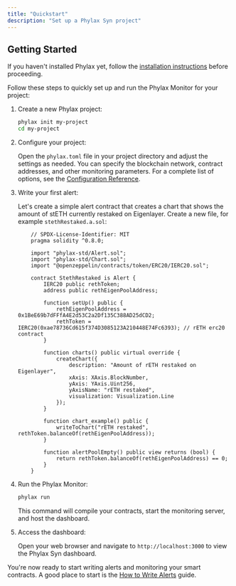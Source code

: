 ```yaml
---
title: "Quickstart"
description: "Set up a Phylax Syn project"
---
```

## Getting Started

If you haven't installed Phylax yet, follow the [installation instructions](monitor/guides/monitor-how-to-install) before proceeding.

Follow these steps to quickly set up and run the Phylax Monitor for your project:

1. Create a new Phylax project:

   ```bash
   phylax init my-project
   cd my-project
   ```

2. Configure your project:
   
   Open the `phylax.toml` file in your project directory and adjust the settings as needed. You can specify the blockchain network, contract addresses, and other monitoring parameters.
   For a complete list of options, see the [Configuration Reference](../../phylax-monitor/references/configuration).

3. Write your first alert:
   
   Let's create a simple alert contract that creates a chart that shows the amount of stETH currently restaked on Eigenlayer.
   Create a new file, for example `stethRestaked.a.sol`:

    ```solidity
        // SPDX-License-Identifier: MIT
        pragma solidity ^0.8.0;

        import "phylax-std/Alert.sol";
        import "phylax-std/Chart.sol";
        import "@openzeppelin/contracts/token/ERC20/IERC20.sol";

        contract StethRestaked is Alert {
            IERC20 public rethToken;
            address public rethEigenPoolAddress;

            function setUp() public {
                rethEigenPoolAddress = 0x1BeE69b7dFFfA4E2d53C2a2Df135C388AD25dCD2;
                rethToken = IERC20(0xae78736Cd615f374D3085123A210448E74Fc6393); // rETH erc20 contract
            }
        
            function charts() public virtual override {
                createChart({
                    description: "Amount of rETH restaked on Eigenlayer",
                    xAxis: XAxis.BlockNumber,
                    yAxis: YAxis.Uint256,
                    yAxisName: "rETH restaked",
                    visualization: Visualization.Line
                });
            }

            function chart_example() public {
                writeToChart("rETH restaked", rethToken.balanceOf(rethEigenPoolAddress));
            }

            function alertPoolEmpty() public view returns (bool) {
                return rethToken.balanceOf(rethEigenPoolAddress) == 0;
            }
        }
   ```

4. Run the Phylax Monitor:

   ```bash
   phylax run
   ```

   This command will compile your contracts, start the monitoring server, and host the dashboard.

5. Access the dashboard:
   
   Open your web browser and navigate to `http://localhost:3000` to view the Phylax Syn dashboard.


You're now ready to start writing alerts and monitoring your smart contracts. A good place to start is the [How to Write Alerts](monitor/guides/monitor-how-to-alerts) guide.
